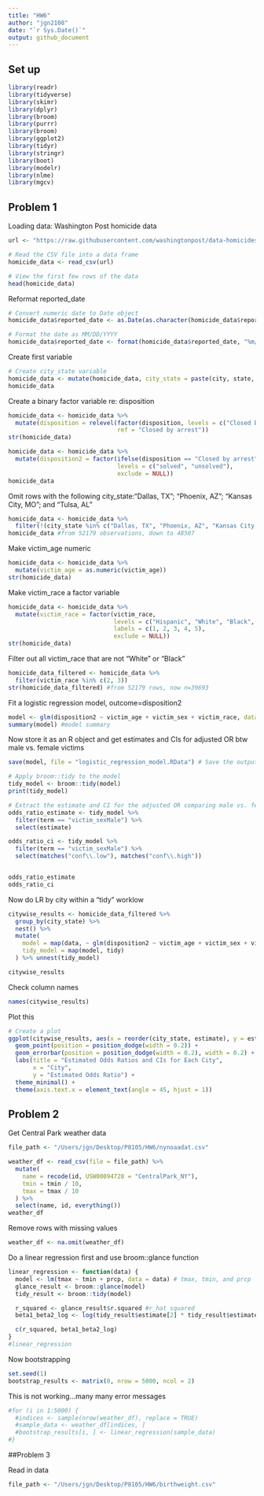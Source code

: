 ```yaml
---
title: "HW6"
author: "jgn2108"
date: "`r Sys.Date()`"
output: github_document
---
```


## Set up
```r
library(readr)
library(tidyverse)
library(skimr)
library(dplyr)
library(broom)
library(purrr)
library(broom)
library(ggplot2)
library(tidyr)
library(stringr)
library(boot)
library(modelr)
library(nlme)
library(mgcv)
```

## Problem 1

Loading data: Washington Post homicide data
```r
url <- "https://raw.githubusercontent.com/washingtonpost/data-homicides/master/homicide-data.csv"

# Read the CSV file into a data frame
homicide_data <- read_csv(url)

# View the first few rows of the data
head(homicide_data)
```
Reformat reported_date
```r
# Convert numeric date to Date object
homicide_data$reported_date <- as.Date(as.character(homicide_data$reported_date), format = "%Y%m%d")

# Format the date as MM/DD/YYYY
homicide_data$reported_date <- format(homicide_data$reported_date, "%m/%d/%Y")
```
Create first variable
```r
# Create city_state variable
homicide_data <- mutate(homicide_data, city_state = paste(city, state, sep = ", "))
homicide_data
```

Create a binary factor variable re: disposition
```r
homicide_data <- homicide_data %>%
  mutate(disposition = relevel(factor(disposition, levels = c("Closed by arrest", "Closed without arrest")),
                               ref = "Closed by arrest"))
str(homicide_data)
```

```r
homicide_data <- homicide_data %>%
  mutate(disposition2 = factor(ifelse(disposition == "Closed by arrest", "solved", "unsolved"),
                               levels = c("solved", "unsolved"),
                               exclude = NULL))
homicide_data
```

Omit rows with the following city_state:"Dallas, TX"; "Phoenix, AZ"; "Kansas City, MO"; and "Tulsa, AL" 
```r
homicide_data <- homicide_data %>%
  filter(!(city_state %in% c("Dallas, TX", "Phoenix, AZ", "Kansas City, MO", "Tulsa, AL")))
homicide_data #from 52179 observations, down to 48507
```

Make victim_age numeric
```r
homicide_data <- homicide_data %>%
  mutate(victim_age = as.numeric(victim_age))
str(homicide_data)
```

Make victim_race a factor variable
```r
homicide_data <- homicide_data %>%
  mutate(victim_race = factor(victim_race, 
                              levels = c("Hispanic", "White", "Black", "Asian", "Other"),
                              labels = c(1, 2, 3, 4, 5),
                              exclude = NULL))
str(homicide_data)
```

Filter out all victim_race that are not "White" or "Black"
```r
homicide_data_filtered <- homicide_data %>%
  filter(victim_race %in% c(2, 3))
str(homicide_data_filtered) #from 52179 rows, now n=39693
```

Fit a logistic regression model, outcome=disposition2
```r
model <- glm(disposition2 ~ victim_age + victim_sex + victim_race, data = homicide_data_filtered, family = "binomial")
summary(model) #model summary

```

Now store it as an R object and get estimates and CIs for adjusted OR btw male vs. female victims
```r
save(model, file = "logistic_regression_model.RData") # Save the output of glm as an R object

# Apply broom::tidy to the model
tidy_model <- broom::tidy(model)
print(tidy_model)

# Extract the estimate and CI for the adjusted OR comparing male vs. female victims
odds_ratio_estimate <- tidy_model %>%
  filter(term == "victim_sexMale") %>%
  select(estimate)

odds_ratio_ci <- tidy_model %>%
  filter(term == "victim_sexMale") %>%
  select(matches("conf\\.low"), matches("conf\\.high"))


odds_ratio_estimate
odds_ratio_ci
```

Now do LR by city within a "tidy" worklow
```r
citywise_results <- homicide_data_filtered %>%
  group_by(city_state) %>%
  nest() %>%
  mutate(
    model = map(data, ~ glm(disposition2 ~ victim_age + victim_sex + victim_race, data = ., family = "binomial", control = list(maxit = 1000))),
    tidy_model = map(model, tidy)
  ) %>% unnest(tidy_model)

citywise_results
```
Check column names
```r
names(citywise_results)
```


Plot this
```r
# Create a plot
ggplot(citywise_results, aes(x = reorder(city_state, estimate), y = estimate, ymin = estimate - 1.96 * std.error, ymax = estimate + 1.96 * std.error)) +
  geom_point(position = position_dodge(width = 0.2)) +
  geom_errorbar(position = position_dodge(width = 0.2), width = 0.2) +
  labs(title = "Estimated Odds Ratios and CIs for Each City",
       x = "City",
       y = "Estimated Odds Ratio") +
  theme_minimal() +
  theme(axis.text.x = element_text(angle = 45, hjust = 1))
```

## Problem 2

Get Central Park weather data
```r
file_path <- "/Users/jgn/Desktop/P8105/HW6/nynoaadat.csv"

weather_df <- read_csv(file = file_path) %>%
  mutate(
    name = recode(id, USW00094728 = "CentralPark_NY"),
    tmin = tmin / 10,
    tmax = tmax / 10
  ) %>%
  select(name, id, everything())
weather_df
```
Remove rows with missing values
```r
weather_df <- na.omit(weather_df)
```


Do a linear regression first and use broom::glance function
```r
linear_regression <- function(data) {
  model <- lm(tmax ~ tmin + prcp, data = data) # tmax, tmin, and prcp
  glance_result <- broom::glance(model)
  tidy_result <- broom::tidy(model)

  r_squared <- glance_result$r.squared #r_hat squared
  beta1_beta2_log <- log(tidy_result$estimate[2] * tidy_result$estimate[3]) #log (beta_hat_1 * beta_hat_2)

  c(r_squared, beta1_beta2_log)
}
#linear_regression
```

Now bootstrapping
```r
set.seed(1) 
bootstrap_results <- matrix(0, nrow = 5000, ncol = 2)
```

This is not working...many many error messages
```r
#for (i in 1:5000) {
  #indices <- sample(nrow(weather_df), replace = TRUE)
  #sample_data <- weather_df[indices, ]
  #bootstrap_results[i, ] <- linear_regression(sample_data)
#}
```

##Problem 3

Read in data
```r
file_path <- "/Users/jgn/Desktop/P8105/HW6/birthweight.csv"
```



